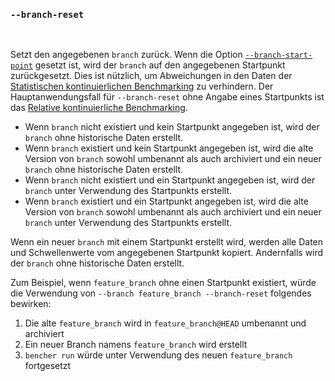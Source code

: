 ### `--branch-reset`

<br />

Setzt den angegebenen `branch` zurück.
Wenn die Option [`--branch-start-point`][branch start point] gesetzt ist,
wird der `branch` auf den angegebenen Startpunkt zurückgesetzt.
Dies ist nützlich, um Abweichungen in den Daten der [Statistischen kontinuierlichen Benchmarking][statistical continuous benchmarking] zu verhindern.
Der Hauptanwendungsfall für `--branch-reset` ohne Angabe eines Startpunkts
ist das [Relative kontinuierliche Benchmarking][relative continuous benchmarking].

- Wenn `branch` nicht existiert und kein Startpunkt angegeben ist, wird der `branch` ohne historische Daten erstellt.
- Wenn `branch` existiert und kein Startpunkt angegeben ist,
  wird die alte Version von `branch` sowohl umbenannt als auch archiviert
  und ein neuer `branch` ohne historische Daten erstellt.
- Wenn `branch` nicht existiert und ein Startpunkt angegeben ist,
  wird der `branch` unter Verwendung des Startpunkts erstellt.
- Wenn `branch` existiert und ein Startpunkt angegeben ist,
  wird die alte Version von `branch` sowohl umbenannt als auch archiviert
  und ein neuer `branch` unter Verwendung des Startpunkts erstellt.

Wenn ein neuer `branch` mit einem Startpunkt erstellt wird,
werden alle Daten und Schwellenwerte vom angegebenen Startpunkt kopiert.
Andernfalls wird der `branch` ohne historische Daten erstellt.

Zum Beispiel, wenn `feature_branch` ohne einen Startpunkt existiert,
würde die Verwendung von `--branch feature_branch --branch-reset` folgendes bewirken:

1. Die alte `feature_branch` wird in `feature_branch@HEAD` umbenannt und archiviert
2. Ein neuer Branch namens `feature_branch` wird erstellt
3. `bencher run` würde unter Verwendung des neuen `feature_branch` fortgesetzt

[statistical continuous benchmarking]: /de/docs/how-to/track-benchmarks/#statistical-continuous-benchmarking
[relative continuous benchmarking]: /de/docs/how-to/track-benchmarks/#relative-continuous-benchmarking

[branch start point]: #--branch-start-point-branch